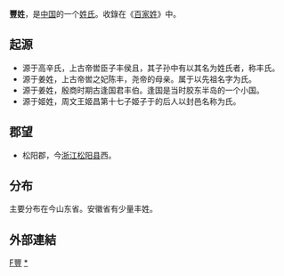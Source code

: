 {{Unreferenced|time=2021-07-27T12:37:46+00:00}}
{{Expand|time=2013-08-06T06:13:56+00:00}}
{{姓氏
|姓氏=丰
|繁體=豐
|簡體=丰
|拼音=Fēng
|中国大陆=Feng
|台湾=
|香港=
|澳门=
|新加坡=
|马来西亚=
|越南=Phong
|韩国=
|反切=
|同音字=
|堂号=
|郡望=[[松阳郡|松阳郡]]
}}

'''豐姓'''，是[[中国|中国]]的一个[[姓氏|姓氏]]。收錄在《[[百家姓|百家姓]]》中。

==起源==
* 源于高辛氏，上古帝喾臣子丰侯且，其子孙中有以其名为姓氏者，称丰氏。
* 源于姜姓，上古帝喾之妃陈丰，尧帝的母亲。属于以先祖名字为氏。
* 源于姜姓，殷商时期古逢国君丰伯。逢国是当时胶东半岛的一个小国。
* 源于姬姓，周文王姬昌第十七子姬子于的后人以封邑名称为氏。

==郡望==
* 松阳郡，今[[浙江|浙江]][[松阳县|松阳县]]西。

==分布==
主要分布在今山东省。安徽省有少量丰姓。

==外部連結==
{{Wikisource further reading}}

{{姓氏小作品}}

[[Category:漢姓|F豐]]
[[Category:豐姓|*]]